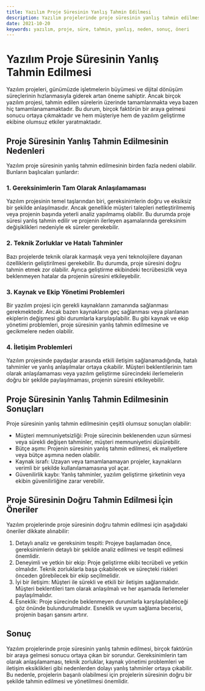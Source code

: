 ```yaml
---
title: Yazılım Proje Süresinin Yanlış Tahmin Edilmesi  
description: Yazılım projelerinde proje süresinin yanlış tahmin edilmesi ve bunun olası sebepleri
date: 2021-10-20
keywords: yazılım, proje, süre, tahmin, yanlış, neden, sonuç, öneri
---
```


# Yazılım Proje Süresinin Yanlış Tahmin Edilmesi

Yazılım projeleri, günümüzde işletmelerin büyümesi ve dijital dönüşüm süreçlerinin hızlanmasıyla giderek artan öneme sahiptir. Ancak birçok yazılım projesi, tahmin edilen sürelerin üzerinde tamamlanmakta veya bazen hiç tamamlanamamaktadır. Bu durum, birçok faktörün bir araya gelmesi sonucu ortaya çıkmaktadır ve hem müşteriye hem de yazılım geliştirme ekibine olumsuz etkiler yaratmaktadır.

## Proje Süresinin Yanlış Tahmin Edilmesinin Nedenleri

Yazılım proje süresinin yanlış tahmin edilmesinin birden fazla nedeni olabilir. Bunların başlıcaları şunlardır:

### 1. Gereksinimlerin Tam Olarak Anlaşılamaması

Yazılım projesinin temel taşlarından biri, gereksinimlerin doğru ve eksiksiz bir şekilde anlaşılmasıdır. Ancak genellikle müşteri talepleri netleştirilmemiş veya projenin başında yeterli analiz yapılmamış olabilir. Bu durumda proje süresi yanlış tahmin edilir ve projenin ilerleyen aşamalarında gereksinim değişiklikleri nedeniyle ek süreler gerekebilir.

### 2. Teknik Zorluklar ve Hatalı Tahminler

Bazı projelerde teknik olarak karmaşık veya yeni teknolojilere dayanan özelliklerin geliştirilmesi gerekebilir. Bu durumda, proje süresini doğru tahmin etmek zor olabilir. Ayrıca geliştirme ekibindeki tecrübesizlik veya beklenmeyen hatalar da projenin süresini etkileyebilir.

### 3. Kaynak ve Ekip Yönetimi Problemleri

Bir yazılım projesi için gerekli kaynakların zamanında sağlanması gerekmektedir. Ancak bazen kaynakların geç sağlanması veya planlanan ekiplerin değişmesi gibi durumlarla karşılaşılabilir. Bu gibi kaynak ve ekip yönetimi problemleri, proje süresinin yanlış tahmin edilmesine ve gecikmelere neden olabilir.

### 4. İletişim Problemleri

Yazılım projesinde paydaşlar arasında etkili iletişim sağlanamadığında, hatalı tahminler ve yanlış anlaşılmalar ortaya çıkabilir. Müşteri beklentilerinin tam olarak anlaşılamaması veya yazılım geliştirme sürecindeki ilerlemelerin doğru bir şekilde paylaşılmaması, projenin süresini etkileyebilir.

## Proje Süresinin Yanlış Tahmin Edilmesinin Sonuçları

Proje süresinin yanlış tahmin edilmesinin çeşitli olumsuz sonuçları olabilir:

- Müşteri memnuniyetsizliği: Proje sürecinin beklenenden uzun sürmesi veya sürekli değişen tahminler, müşteri memnuniyetini düşürebilir.
- Bütçe aşımı: Projenin süresinin yanlış tahmin edilmesi, ek maliyetlere veya bütçe aşımına neden olabilir.
- Kaynak israfı: Uzayan veya tamamlanamayan projeler, kaynakların verimli bir şekilde kullanılamamasına yol açar.
- Güvenilirlik kaybı: Yanlış tahminler, yazılım geliştirme şirketinin veya ekibin güvenilirliğine zarar verebilir.

## Proje Süresinin Doğru Tahmin Edilmesi İçin Öneriler

Yazılım projelerinde proje süresinin doğru tahmin edilmesi için aşağıdaki öneriler dikkate alınabilir:

1. Detaylı analiz ve gereksinim tespiti: Projeye başlamadan önce, gereksinimlerin detaylı bir şekilde analiz edilmesi ve tespit edilmesi önemlidir.
2. Deneyimli ve yetkin bir ekip: Proje geliştirme ekibi tecrübeli ve yetkin olmalıdır. Teknik zorluklarla başa çıkabilecek ve süreçteki riskleri önceden görebilecek bir ekip seçilmelidir.
3. İyi bir iletişim: Müşteri ile sürekli ve etkili bir iletişim sağlanmalıdır. Müşteri beklentileri tam olarak anlaşılmalı ve her aşamada ilerlemeler paylaşılmalıdır.
4. Esneklik: Proje sürecinde beklenmeyen durumlarla karşılaşılabileceği göz önünde bulundurulmalıdır. Esneklik ve uyum sağlama becerisi, projenin başarı şansını artırır.

## Sonuç

Yazılım projelerinde proje süresinin yanlış tahmin edilmesi, birçok faktörün bir araya gelmesi sonucu ortaya çıkan bir sorundur. Gereksinimlerin tam olarak anlaşılamaması, teknik zorluklar, kaynak yönetimi problemleri ve iletişim eksiklikleri gibi nedenlerden dolayı yanlış tahminler ortaya çıkabilir. Bu nedenle, projelerin başarılı olabilmesi için projelerin süresinin doğru bir şekilde tahmin edilmesi ve yönetilmesi önemlidir.
